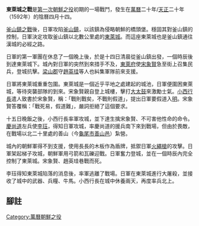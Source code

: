 {{Infobox military conflict
|conflict=東萊城之戰
|image=[[Image:Dongnaebusunjeoldo.jpg|200px]]
|caption=東萊城之戰
|partof=[[萬曆朝鮮之役|萬曆朝鮮之役]]
|date=[[萬曆|萬曆]]二十年/[[天正_(日本)|天正]]二十年（1592年）四月十四—四月十五
|place=[[東萊城|東萊城]]（今[[釜山廣域市|釜山廣域市]][[東萊區|東萊區]]）
|result=日軍勝利
|combatant1=[[朝鮮王朝|朝鮮]]
|combatant2=[[日本|日本]]
|commander1=[[宋象賢|宋象賢]]{{KIA}}<br>[[趙英珪|趙英珪]]{{KIA}}<br>[[李珏_(朝鮮)|李珏]]<br>[[朴泓|朴泓]]<br>[[李彥誠|李彥誠]]<br>[[洪允寬|洪允寬]]{{KIA}} 
|commander2=[[小西行長|小西行長]]
|strength1= 2,500–3,000人
|strength2= 至少18,000人
|casualties1= 3,000人陣亡<br>500人被俘
|casualties2= 100人陣亡<br>400人受傷<ref>『完訳フロイス日本史5 豊臣秀吉篇Ⅱ』第37章</ref>
|}}
{{Campaignbox 萬曆朝鮮之役}}
'''東萊城之戰'''是[[萬曆朝鮮之役|第一次朝鮮之役]]初期的一場戰鬥，發生在[[萬曆|萬曆]]二十年/[[天正_(日本)|天正]]二十年（1592年）的陰曆四月十四。

[[釜山鎮之戰|釜山鎮之戰]]後，日軍攻陷[[釜山|釜山鎮]]，以該鎮為侵略朝鮮的橋頭堡。穩固其對釜山鎮的控制，日軍決定攻取釜山鎮以北數公里處的[[東萊城|東萊城]]。而這座東萊城也是釜山鎮通往漢城的必經之路。

日軍的第一軍團在休息了一個晚上後，於是十四日清晨從釜山鎮出發，一個時辰後到達東萊城下。城內對日軍的突然到來措手不及，[[東萊府|東萊府]]使[[宋象賢|宋象賢]]急至街上召集民兵，登城抗擊。[[梁山郡|梁山郡]]守[[趙英珪|趙英珪]]等人也糾集軍隊前來支援。

日軍將東萊城重重包圍。東萊城是一個近乎平地之處建起的城池，日軍便圍困東萊城，等待突襲部隊的到來。宋象賢親自登上城樓，擊打[[大太鼓|大太鼓]]來激勵士氣。[[小西行長|小西行長]]遣人致書於宋象賢，稱：「戰則戰矣，不戰則假道」，提出日軍要假道入[[明|明]]。宋象賢答覆稱：「戰死易，假道難」，嚴詞拒絕了這個要求。

十五日晚飯之後，小西行長率軍攻城，並下達生擒宋象賢、不可害他性命的命令。[[慶尚道|慶尚道]]左兵使[[李珏_(朝鮮)|李珏]]，得知日軍攻城，率慶尚道的援兵南下來到戰場，但由於畏敵，在戰場以北二十里處的善山（今[[龜尾市|龜尾市]][[善山邑|善山邑]]）紮營。

城內的朝鮮軍得不到支援，使用長長的木板作為盾牌，抵禦日軍[[火繩槍|火繩槍]]的攻擊。日軍架起梯子攻城，朝鮮軍用弓箭和瓦礫迎戰。日軍奮力登城，並在一個時辰內完全控制了東萊城。宋象賢、趙英珪巷戰而死。

李珏得知東萊城陷落的消息後，率軍逃離了戰場。日軍在東萊城進行大屠殺，並接收了城中的武器、兵糧、牛馬。小西行長在城中休養兩天，再度率兵北上。
==腳註==
{{reflist}}

[[Category:萬曆朝鮮之役|Category:萬曆朝鮮之役]]